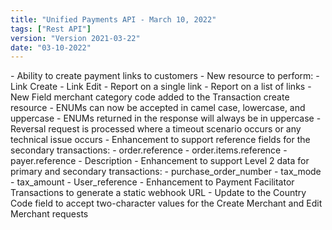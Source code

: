 ```yaml
---
title: "Unified Payments API - March 10, 2022"
tags: ["Rest API"]
version: "Version 2021-03-22"
date: "03-10-2022"
---
```


<ReleaseNoteSection title="Pay by Link">
    <ReleaseNoteDetail type="added">
        - Ability to create payment links to customers
        - New resource to perform:
            - Link Create
            - Link Edit
            - Report on a single link
            - Report on a list of links 
    </ReleaseNoteDetail>
</ReleaseNoteSection>

<ReleaseNoteSection title="Dynamic MCC">
    <ReleaseNoteDetail type="added">
        - New Field merchant category code added to the Transaction create resource
    </ReleaseNoteDetail>
</ReleaseNoteSection>

<ReleaseNoteSection title="Case-Sensitive ENUMs">
    <ReleaseNoteDetail type="changed">
        - ENUMs can now be accepted in camel case, lowercase, and uppercase
        - ENUMs returned in the response will always be in uppercase
    </ReleaseNoteDetail>
</ReleaseNoteSection>

<ReleaseNoteSection title="Enhancement to Card Present (all territories) and Card Not Present (Asia Pacific)">
    <ReleaseNoteDetail type="changed">
        - Reversal request is processed where a timeout scenario occurs or any technical issue occurs
    </ReleaseNoteDetail>
</ReleaseNoteSection>

<ReleaseNoteSection title="Enhancement to Card Not Present (UK, CA, US, EU)">
    <ReleaseNoteDetail type="changed">
        - Enhancement to support reference fields for the secondary transactions:
            - order.reference
            - order.items.reference
            - payer.reference
            - Description
    </ReleaseNoteDetail>
</ReleaseNoteSection>

<ReleaseNoteSection title="Enhancement to Card Present (all territories) and Card Not Present (Asia Pacific)">
    <ReleaseNoteDetail type="changed">
        - Enhancement to support Level 2 data for primary and secondary transactions:
            - purchase_order_number
            - tax_mode
            - tax_amount
            - User_reference
    </ReleaseNoteDetail>
</ReleaseNoteSection>

<ReleaseNoteSection title="Webhook Notification for ACH Transaction">
    <ReleaseNoteDetail type="changed">
        - Enhancement to Payment Facilitator Transactions to generate a static webhook URL
    </ReleaseNoteDetail>
</ReleaseNoteSection>

<ReleaseNoteSection title="Merchants Resource">
    <ReleaseNoteDetail type="changed">
        - Update to the Country Code field to accept two-character values for the Create Merchant and Edit Merchant requests
    </ReleaseNoteDetail>
</ReleaseNoteSection>